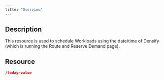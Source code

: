 ```yaml
---
title: "Overview"
---
```


## Description

This resource is used to schedule Workloads using the date/time of Densify (which is running the Route and Reserve Demand page).

## Resource

```json
/today-value
```
